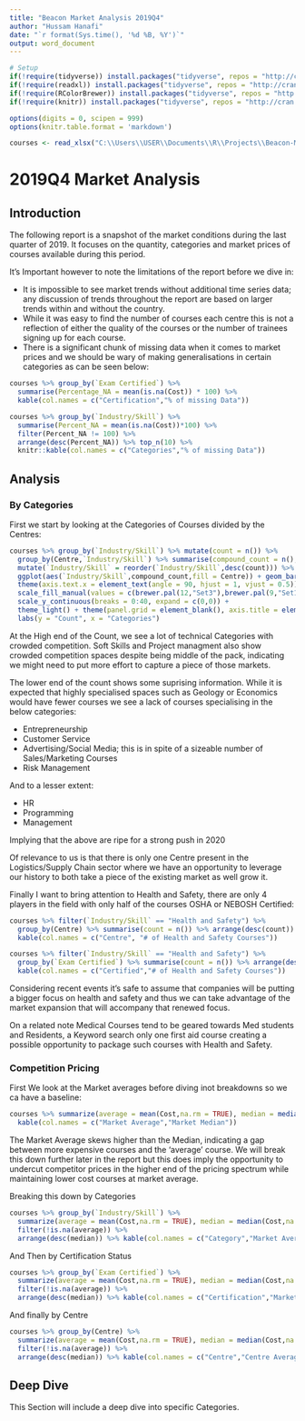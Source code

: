 ```yaml
---
title: "Beacon Market Analysis 2019Q4"
author: "Hussam Hanafi"
date: "`r format(Sys.time(), '%d %B, %Y')`"
output: word_document
---
```


```r
# Setup
if(!require(tidyverse)) install.packages("tidyverse", repos = "http://cran.us.r-project.org")
if(!require(readxl)) install.packages("tidyverse", repos = "http://cran.us.r-project.org")
if(!require(RColorBrewer)) install.packages("tidyverse", repos = "http://cran.us.r-project.org")
if(!require(knitr)) install.packages("tidyverse", repos = "http://cran.us.r-project.org")

options(digits = 0, scipen = 999)
options(knitr.table.format = 'markdown')

courses <- read_xlsx("C:\\Users\\USER\\Documents\\R\\Projects\\Beacon-Market-Analysis\\Raw_Data\\Market Research.xlsx",col_names = TRUE, sheet = "Competitor Courses") %>% filter(!is.na(Centre))
```

# 2019Q4 Market Analysis

## Introduction

The following report is a snapshot of the market conditions during the last quarter of 2019. It focuses on the quantity, categories and market prices of courses available during this period.

It's Important however to note the limitations of the report before we dive in:

* It is impossible to see market trends without additional time series data; any discussion of trends throughout the report are based on larger trends within and without the country.
* While it was easy to find the number of courses each centre this is not a reflection of either the quality of the courses or the number of trainees signing up for each course.
* There is a significant chunk of missing data when it comes to market prices and we should be wary of making generalisations in certain categories as can be seen below:

```r
courses %>% group_by(`Exam Certified`) %>% 
  summarise(Percentage_NA = mean(is.na(Cost)) * 100) %>% 
  kable(col.names = c("Certification","% of missing Data"))
```

```r
courses %>% group_by(`Industry/Skill`) %>% 
  summarise(Percent_NA = mean(is.na(Cost))*100) %>% 
  filter(Percent_NA != 100) %>%
  arrange(desc(Percent_NA)) %>% top_n(10) %>%
  knitr::kable(col.names = c("Categories","% of missing Data"))
```

## Analysis

### By Categories

First we start by looking at the Categories of Courses divided by the Centres:

```r
courses %>% group_by(`Industry/Skill`) %>% mutate(count = n()) %>% 
  group_by(Centre,`Industry/Skill`) %>% summarise(compound_count = n(), count = min(count)) %>%  ungroup() %>%
  mutate(`Industry/Skill` = reorder(`Industry/Skill`,desc(count))) %>%
  ggplot(aes(`Industry/Skill`,compound_count,fill = Centre)) + geom_bar(stat = "identity",color = "black") + 
  theme(axis.text.x = element_text(angle = 90, hjust = 1, vjust = 0.5)) + 
  scale_fill_manual(values = c(brewer.pal(12,"Set3"),brewer.pal(9,"Set1"),brewer.pal(8,"Accent"),brewer.pal(8,"Set2"))) + 
  scale_y_continuous(breaks = 0:40, expand = c(0,0)) + 
  theme_light() + theme(panel.grid = element_blank(), axis.title = element_text(size = 14), axis.text.x = element_text(size = 14, angle = 90, hjust = 1, vjust = 0.5)) + 
  labs(y = "Count", x = "Categories")
```

At the High end of the Count, we see a lot of technical Categories with crowded competition. Soft Skills and Project managment also show crowded competition spaces despite being middle of the pack, indicating we might need to put more effort to capture a piece of those markets.

The lower end of the count shows some suprising information. While it is expected that highly specialised spaces such as Geology or Economics would have fewer courses we see a lack of courses specialising in the below categories:

* Entrepreneurship
* Customer Service
* Advertising/Social Media; this is in spite of a sizeable number of Sales/Marketing Courses
* Risk Management

And to a lesser extent:

* HR
* Programming
* Management

Implying that the above are ripe for a strong push in 2020

Of relevance to us is that there is only one Centre present in the Logistics/Supply Chain sector where we have an opportunity to leverage our history to both take a piece of the existing market as well grow it.

Finally I want to bring attention to Health and Safety, there are only 4 players in the field with only half of the courses OSHA or NEBOSH Certified:

```r
courses %>% filter(`Industry/Skill` == "Health and Safety") %>% 
  group_by(Centre) %>% summarise(count = n()) %>% arrange(desc(count)) %>%
  kable(col.names = c("Centre", "# of Health and Safety Courses"))
```

```r
courses %>% filter(`Industry/Skill` == "Health and Safety") %>% 
  group_by(`Exam Certified`) %>% summarise(count = n()) %>% arrange(desc(count)) %>%
  kable(col.names = c("Certified","# of Health and Safety Courses"))
```

Considering recent events it's safe to assume that companies will be putting a bigger focus on health and safety and thus we can take advantage of the market expansion that will accompany that renewed focus. 

On a related note Medical Courses tend to be geared towards Med students and Residents, a Keyword search only one first aid course creating a possible opportunity to package such courses with Health and Safety.

### Competition Pricing

First We look at the Market averages before diving inot breakdowns so we ca have a baseline:

```r
courses %>% summarize(average = mean(Cost,na.rm = TRUE), median = median(Cost,na.rm = TRUE)) %>% 
  kable(col.names = c("Market Average","Market Median"))
```

The Market Average skews higher than the Median, indicating a gap between more expensive courses and the 'average' course. We will break this down further later in the report but this does imply the opportunity to undercut competitor prices in the higher end of the pricing spectrum while maintaining lower cost courses at market average.

Breaking this down by Categories

```r
courses %>% group_by(`Industry/Skill`) %>% 
  summarize(average = mean(Cost,na.rm = TRUE), median = median(Cost,na.rm = TRUE)) %>%
  filter(!is.na(average)) %>%
  arrange(desc(median)) %>% kable(col.names = c("Category","Market Average","Market Median"))
```

And Then by Certification Status

```r
courses %>% group_by(`Exam Certified`) %>% 
  summarize(average = mean(Cost,na.rm = TRUE), median = median(Cost,na.rm = TRUE)) %>%
  filter(!is.na(average)) %>%
  arrange(desc(median)) %>% kable(col.names = c("Certification","Market Average","Market Median"))
```

And finally by Centre

```r
courses %>% group_by(Centre) %>% 
  summarize(average = mean(Cost,na.rm = TRUE), median = median(Cost,na.rm = TRUE)) %>%
  filter(!is.na(average)) %>%
  arrange(desc(median)) %>% kable(col.names = c("Centre","Centre Average","Centre Median"))
```

## Deep Dive

This Section will include a deep dive into specific Categories.